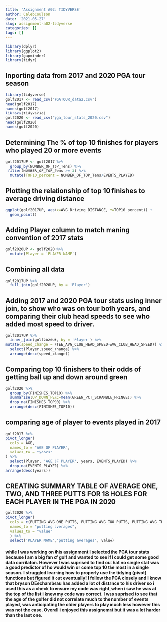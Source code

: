 ```yaml
---
title: 'Assignment A02: TIDYVERSE'
author: CalebCoulson
date: '2021-05-27'
slug: assignment-a02-tidyverse
categories: []
tags: []
---
```

```r
library(dplyr)
library(ggplot2)
library(gapminder)
library(tidyr)
```


## Inporting data from 2017 and 2020 PGA tour season
```r
library(tidyverse)
golf2017 <- read_csv("PGATOUR_data2.csv")
head(golf2017)
names(golf2017)
library(tidyverse)
golf2020 <- read_csv("pga_tour_stats_2020.csv")
head(golf2020)
names(golf2020)
```

## Determining The % of top 10 finishes for players who played 20 or more events
```r
golf2017UP <- golf2017 %>%
  group_by(NUMBER_OF_TOP_Tens) %>%
 filter(NUMBER_OF_TOP_Tens >= 3) %>%
  mutate(TOP10_percent = NUMBER_OF_TOP_Tens/EVENTS_PLAYED)
```

## Plotting the relationship of top 10 finishes to average driving distance
```r
ggplot(golf2017UP, aes(x=AVG_Driving_DISTANCE, y=TOP10_percent)) +
  geom_point()

```

## Adding Player column to match maning convention of 2017 stats
```r
golf2020UP <- golf2020 %>%
  mutate(Player = `PLAYER NAME`)
```


## Combining all data
```r
golf2017UP %>%
  full_join(golf2020UP, by = 'Player')
```

## Adding 2017 and 2020 PGA tour stats using inner join, to show who was on tour both years, and comparing their club head speeds to see who added most speed to driver.
```r
golf2017UP %>%
  inner_join(golf2020UP, by = 'Player') %>%
mutate(speed_change = (TEE_AVG_CLUB_HEAD_SPEED-AVG_CLUB_HEAD_SPEED)) %>%
  select(Player,speed_change) %>% 
  arrange(desc(speed_change))
```

## Comparing top 10 finishers to their odds of getting ball up and down around green
```r
golf2020 %>%
  group_by(FINISHES_TOP10) %>%
  summarise(UP_DOWN_PERC=mean(GREEN_PCT_SCRAMBLE_FRINGE)) %>%
  drop_na(FINISHES_TOP10) %>%
  arrange(desc(FINISHES_TOP10))
```

## comparing age of player to events played in 2017
```r
golf2017 %>%
pivot_longer(
  cols = AGE,
  names_to = "AGE OF PLAYER",
  values_to = "years"
) %>%
  select(Player, 'AGE OF PLAYER', years, EVENTS_PLAYED) %>%
  drop_na(EVENTS_PLAYED) %>%
arrange(desc(years))

```
## CREATING SUMMARY TABLE OF AVERAGE ONE, TWO, AND THREE PUTTS FOR 18 HOLES FOR EACH PLAYER IN THE PGA IN 2020
```r
golf2020 %>%
pivot_longer(
  cols = c(PUTTING_AVG_ONE_PUTTS, PUTTING_AVG_TWO_PUTTS, PUTTING_AVG_THREE_PUTTS),
  names_to = "putting averages",
  values_to = "value"
  ) %>%
  select('PLAYER NAME','putting averages', value)
```

#### while I was working on this assignment I selected the PGA tour stats because I am a big fan of golf and wanted to see if I could get some good data corrilaton. However I was suprised to find out hat no single stat was a good predictor of ho would win or come top 10 the most in a single season. I struggled learning how to properly use the tidying (pivot) functions but figured it out eventually! I follow the PGA closely and I know that bryson DEechambeau has added a lot of distance to his driver so i used this as a check to ensure my code was right, when i saw he was at the top of the list i knew my code was correct. I was suprised to see that the age of the golfer did not correlate much to the number of events played, was anticipating the older players to play much less however this was not the case. Overall i enjoyed this assignemnt but it was a lot harder than the last one.


